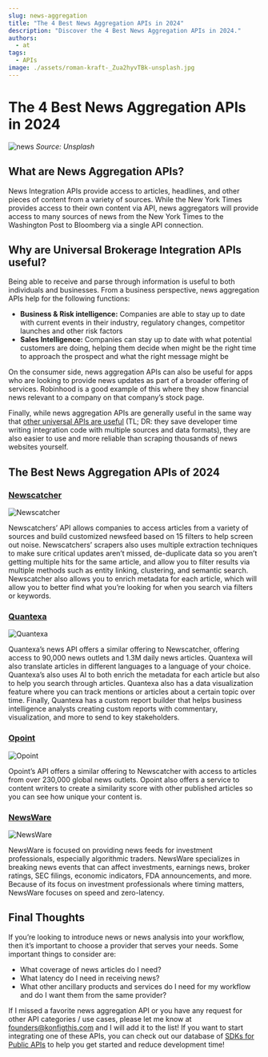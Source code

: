```yaml
---
slug: news-aggregation
title: "The 4 Best News Aggregation APIs in 2024"
description: "Discover the 4 Best News Aggregation APIs in 2024."
authors:
  - at
tags:
  - APIs
image: ./assets/roman-kraft-_Zua2hyvTBk-unsplash.jpg
---
```


# The 4 Best News Aggregation APIs in 2024

![news](./assets/roman-kraft-_Zua2hyvTBk-unsplash.jpg)
*Source: Unsplash*


## What are News Aggregation APIs?

News Integration APIs provide access to articles, headlines, and other pieces of content from a variety of sources. While the New York Times provides access to their own content via API, news aggregators will provide access  to many sources of news from the New York Times to the Washington Post to Bloomberg via a single API connection. 

## Why are Universal Brokerage Integration APIs useful?

Being able to receive and parse through information is useful to both individuals and businesses. From a business perspective, news aggregation APIs help for the following functions:
 - **Business & Risk intelligence:** Companies are able to stay up to date with current events in their industry, regulatory changes, competitor launches and other risk factors 
 - **Sales Intelligence:** Companies can stay up to date with what potential customers are doing, helping them decide when might be the right time to approach the prospect and what the right message might be

On the consumer side, news aggregation APIs can also be useful for apps who are looking to provide news updates as part of a broader offering of services. Robinhood is a good example of this where they show financial news relevant to a company on that company’s stock page. 

Finally, while news aggregation APIs are generally useful in the same way that [other universal APIs are useful](https://konfigthis.com/blog/asset-management-integrations/) (TL; DR: they save developer time writing integration code with multiple sources and data formats), they are also easier to use and more reliable than scraping thousands of news websites yourself.

## The Best News Aggregation APIs of 2024

### [Newscatcher](https://www.newscatcherapi.com/)

![Newscatcher](./assets/newscatcher.png)

Newscatchers’ API allows companies to access articles from a variety of sources and build customized newsfeed based on 15 filters to help screen out noise. Newscatchers’ scrapers also uses multiple extraction techniques to make sure critical updates aren’t missed, de-duplicate data so you aren’t getting multiple hits for the same article, and allow you to filter results via multiple methods such as entity linking, clustering, and semantic search. Newscatcher also allows you to enrich metadata for each article, which will allow you to better find what you’re looking for when you search via filters or keywords.

### [Quantexa](https://aylien.com/)

![Quantexa](./assets/quantexa.png)

Quantexa’s news API offers a similar offering to Newscatcher, offering access to 90,000 news outlets and 1.3M daily news articles. Quantexa will also translate articles in different languages to a language of your choice. Quantexa’s also uses AI to both enrich the metadata for each article but also to help you search through articles. Quantexa also has a data visualization feature where you can track mentions or articles about a certain topic over time. Finally, Quantexa has a custom report builder that helps business intelligence analysts creating custom reports with commentary, visualization, and more to send to key stakeholders.

### [Opoint](https://opoint.com/)

![Opoint](./assets/opoint.png)

Opoint’s API offers a similar offering to Newscatcher with access to articles from over 230,000 global news outlets. Opoint also offers a service to content writers to create a similarity score with other published articles so you can see how unique your content is.

### [NewsWare](https://newsware.com/)

![NewsWare](./assets/newsware.png)

NewsWare is focused on providing news feeds for investment professionals, especially algorithmic traders. NewsWare specializes in breaking news events that can affect investments, earnings news, broker ratings, SEC filings, economic indicators, FDA announcements, and more. Because of its focus on investment professionals where timing matters, NewsWare focuses on speed and zero-latency.

## Final Thoughts

If you’re looking to introduce news or news analysis into your workflow, then it’s important to choose a provider that serves your needs. Some important things to consider are:

- What coverage of news articles do I need?
- What latency do I need in receiving news?
- What other ancillary products and services do I need for my workflow and do I want them from the same provider?

If I missed a favorite news aggregation API or you have
any request for other API categories / use cases, please let me know at
founders@konfigthis.com and I will add it to the list! If you want to start
integrating one of these APIs, you can check out our database of [SDKs for
Public APIs](https://konfigthis.com/sdk/category/all) to help you get started
and reduce development time!

